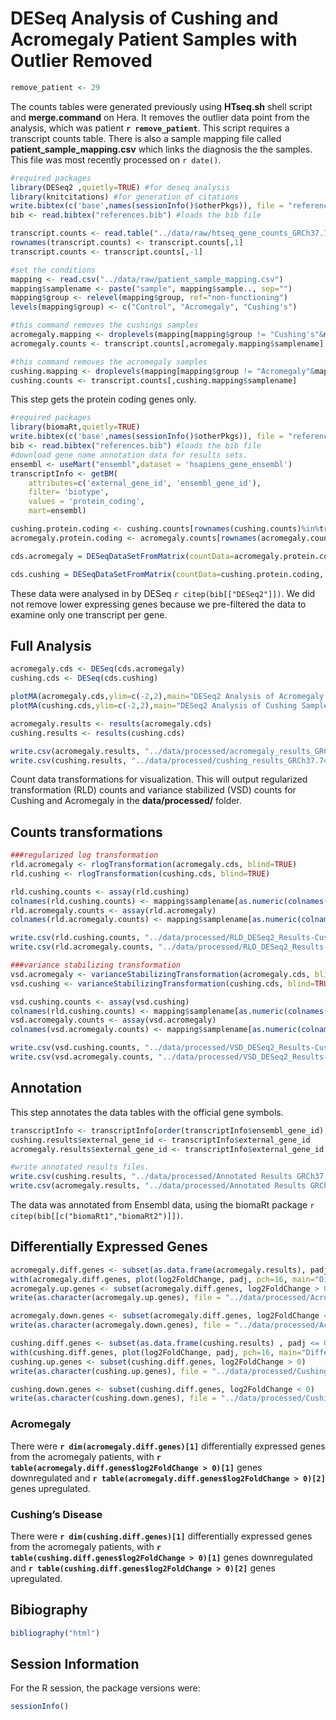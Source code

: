 DESeq Analysis of Cushing and Acromegaly Patient Samples with Outlier Removed
===============================================================================

```r
remove_patient <- 29
```

The counts tables were generated previously using  **HTseq.sh** shell script and **merge.command** on Hera.  It removes the outlier data point from the analysis, which was patient **`r remove_patient`**.
This script requires a transcript counts table.  There is also a sample mapping file called **patient_sample_mapping.csv** which links the diagnosis the the samples.  This file was most recently processed on ```r date()```.

```r
#required packages
library(DESeq2 ,quietly=TRUE) #for deseq analysis
library(knitcitations) #for generation of citations
write.bibtex(c('base',names(sessionInfo()$otherPkgs)), file = "references.bib", append=T, create_key=F) #writes references to bibtex file
bib <- read.bibtex("references.bib") #loads the bib file

transcript.counts <- read.table("../data/raw/htseq_gene_counts_GRCh37.74.txt", header=TRUE)
rownames(transcript.counts) <- transcript.counts[,1]
transcript.counts <- transcript.counts[,-1]

#set the conditions
mapping <- read.csv("../data/raw/patient_sample_mapping.csv")
mapping$samplename <- paste("sample", mapping$sample.., sep="")
mapping$group <- relevel(mapping$group, ref="non-functioning")
levels(mapping$group) <- c("Control", "Acromegaly", "Cushing's")

#this command removes the cushings samples
acromegaly.mapping <- droplevels(mapping[mapping$group != "Cushing's"&mapping$patient!=remove_patient,])
acromegaly.counts <- transcript.counts[,acromegaly.mapping$samplename]

#this command removes the acromegaly samples
cushing.mapping <- droplevels(mapping[mapping$group != "Acromegaly"&mapping$samplename %in% colnames(transcript.counts),])
cushing.counts <- transcript.counts[,cushing.mapping$samplename]
```

This step gets the protein coding genes only.

```r
#required packages
library(biomaRt,quietly=TRUE)
write.bibtex(c('base',names(sessionInfo()$otherPkgs)), file = "references.bib", append=T, create_key=F) #writes references to bibtex file
bib <- read.bibtex("references.bib") #loads the bib file
#download gene name annotation data for results sets.
ensembl <- useMart("ensembl",dataset = 'hsapiens_gene_ensembl')
transcriptInfo <- getBM(
    attributes=c('external_gene_id', 'ensembl_gene_id'), 
    filter= 'biotype',
    values = 'protein_coding',
    mart=ensembl)

cushing.protein.coding <- cushing.counts[rownames(cushing.counts)%in%transcriptInfo$ensembl_gene_id,]
acromegaly.protein.coding <- acromegaly.counts[rownames(acromegaly.counts)%in%transcriptInfo$ensembl_gene_id,]

```

```r
cds.acromegaly = DESeqDataSetFromMatrix(countData=acromegaly.protein.coding, colData=acromegaly.mapping, design=~group)

cds.cushing = DESeqDataSetFromMatrix(countData=cushing.protein.coding, colData=cushing.mapping, design=~group)
```

These data were analysed in  by DESeq `r citep(bib[["DESeq2"]])`. We did not remove lower expressing genes because we pre-filtered the data to examine only one transcript per gene.  

Full Analysis
--------------

```r
acromegaly.cds <- DESeq(cds.acromegaly)
cushing.cds <- DESeq(cds.cushing)

plotMA(acromegaly.cds,ylim=c(-2,2),main="DESeq2 Analysis of Acromegaly Samples")
plotMA(cushing.cds,ylim=c(-2,2),main="DESeq2 Analysis of Cushing Samples")

acromegaly.results <- results(acromegaly.cds)
cushing.results <- results(cushing.cds)

write.csv(acromegaly.results, "../data/processed/acromegaly_results_GRCh37.74.csv")
write.csv(cushing.results, "../data/processed/cushing_results_GRCh37.74.csv")
```

Count data transformations for visualization. This will output regularized transformation (RLD) counts and variance stabilized (VSD) counts for Cushing and Acromegaly in the **data/processed/** folder.

Counts transformations
-------------------
```r
###regularized log transformation
rld.acromegaly <- rlogTransformation(acromegaly.cds, blind=TRUE)
rld.cushing <- rlogTransformation(cushing.cds, blind=TRUE)

rld.cushing.counts <- assay(rld.cushing)
colnames(rld.cushing.counts) <- mapping$samplename[as.numeric(colnames(rld.cushing.counts))]
rld.acromegaly.counts <- assay(rld.acromegaly)
colnames(rld.acromegaly.counts) <- mapping$samplename[as.numeric(colnames(rld.acromegaly.counts))]

write.csv(rld.cushing.counts, "../data/processed/RLD_DESeq2_Results-Cushing.csv")
write.csv(rld.acromegaly.counts, "../data/processed/RLD_DESeq2_Results-Acromegaly.csv")

###variance stabilizing transformation
vsd.acromegaly <- varianceStabilizingTransformation(acromegaly.cds, blind=TRUE)
vsd.cushing <- varianceStabilizingTransformation(cushing.cds, blind=TRUE)

vsd.cushing.counts <- assay(vsd.cushing)
colnames(rld.cushing.counts) <- mapping$samplename[as.numeric(colnames(vsd.cushing.counts))]
vsd.acromegaly.counts <- assay(vsd.acromegaly)
colnames(vsd.acromegaly.counts) <- mapping$samplename[as.numeric(colnames(vsd.acromegaly.counts))]

write.csv(vsd.cushing.counts, "../data/processed/VSD_DESeq2_Results-Cushing.csv")
write.csv(vsd.acromegaly.counts, "../data/processed/VSD_DESeq2_Results-Acromegaly.csv")

```

Annotation
-------------

This step annotates the data tables with the official gene symbols.

```r
transcriptInfo <- transcriptInfo[order(transcriptInfo$ensembl_gene_id),]
cushing.results$external_gene_id <- transcriptInfo$external_gene_id
acromegaly.results$external_gene_id <- transcriptInfo$external_gene_id

#write annotated results files.
write.csv(cushing.results, "../data/processed/Annotated Results GRCh37.74 - Cushing.csv")
write.csv(acromegaly.results, "../data/processed/Annotated Results GRCh37.74 - Acromegaly.csv")
```

The data was annotated from Ensembl data, using the biomaRt package `r citep(bib[[c("biomaRt1","biomaRt2")]])`.

Differentially Expressed Genes
--------------------------------
```r
acromegaly.diff.genes <- subset(as.data.frame(acromegaly.results), padj <= 0.05) 
with(acromegaly.diff.genes, plot(log2FoldChange, padj, pch=16, main="Differentially Expressed Genes in Acromegaly Patients Using htseq counts"))
acromegaly.up.genes <- subset(acromegaly.diff.genes, log2FoldChange > 0)
write(as.character(acromegaly.up.genes), file = "../data/processed/Acromegaly Upregulated Genes GRCh37.74.txt")

acromegaly.down.genes <- subset(acromegaly.diff.genes, log2FoldChange < 0)
write(as.character(acromegaly.down.genes), file = "../data/processed/Acromegaly Downregulated Genes GRCh37.74.txt")

cushing.diff.genes <- subset(as.data.frame(cushing.results) , padj <= 0.05) 
with(cushing.diff.genes, plot(log2FoldChange, padj, pch=16, main="Differentially Expressed Genes in Cushing's Patients using htseq counts"))
cushing.up.genes <- subset(cushing.diff.genes, log2FoldChange > 0)
write(as.character(cushing.up.genes), file = "../data/processed/Cushing Upregulated genes GRCh37.74.txt")

cushing.down.genes <- subset(cushing.diff.genes, log2FoldChange < 0)
write(as.character(cushing.down.genes), file = "../data/processed/Cushing Downregulated Genes GRCh37.74.txt")
```

### Acromegaly

There were **`r dim(acromegaly.diff.genes)[1]`** differentially expressed genes from the acromegaly patients, with **`r table(acromegaly.diff.genes$log2FoldChange > 0)[1]`** genes downregulated and **`r table(acromegaly.diff.genes$log2FoldChange > 0)[2]`** genes upregulated.

### Cushing's Disease

There were **`r dim(cushing.diff.genes)[1]`** differentially expressed genes from the acromegaly patients, with **`r table(cushing.diff.genes$log2FoldChange > 0)[1]`** genes downregulated and **`r table(cushing.diff.genes$log2FoldChange > 0)[2]`** genes upregulated.


Bibiography
------------
```r
bibliography("html") 
```

Session Information
-------------------

For the R session, the package versions were:
```r
sessionInfo()
```

